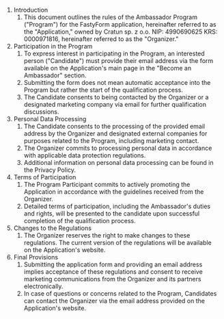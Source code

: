 1. Introduction
   1. This document outlines the rules of the Ambassador Program ("Program") for the FastyForm application, hereinafter referred to as the "Application," owned by Cratun sp. z o.o. NIP: 4990690625 KRS: 0000971816, hereinafter referred to as the "Organizer."
2. Participation in the Program
   1. To express interest in participating in the Program, an interested person ("Candidate") must provide their email address via the form available on the Application's main page in the "Become an Ambassador" section.
   2. Submitting the form does not mean automatic acceptance into the Program but rather the start of the qualification process.
   3. The Candidate consents to being contacted by the Organizer or a designated marketing company via email for further qualification discussions.
3. Personal Data Processing
   1. The Candidate consents to the processing of the provided email address by the Organizer and designated external companies for purposes related to the Program, including marketing contact.
   2. The Organizer commits to processing personal data in accordance with applicable data protection regulations.
   3. Additional information on personal data processing can be found in the Privacy Policy.
4. Terms of Participation
   1. The Program Participant commits to actively promoting the Application in accordance with the guidelines received from the Organizer.
   2. Detailed terms of participation, including the Ambassador's duties and rights, will be presented to the candidate upon successful completion of the qualification process.
5. Changes to the Regulations
   1. The Organizer reserves the right to make changes to these regulations. The current version of the regulations will be available on the Application's website.
6. Final Provisions
   1. Submitting the application form and providing an email address implies acceptance of these regulations and consent to receive marketing communications from the Organizer and its partners electronically.
   2. In case of questions or concerns related to the Program, Candidates can contact the Organizer via the email address provided on the Application's website.

